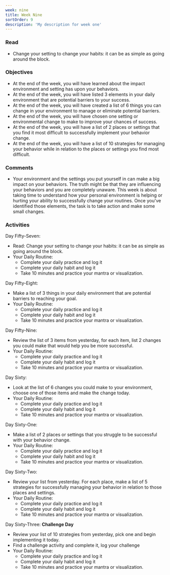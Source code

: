```yaml
---
week: nine
title: Week Nine
sortOrder: 9
description: 'My description for week one'
---
```


### Read

- Change your setting to change your habits: it can be as simple as going around the block.

### Objectives

- At the end of the week, you will have learned about the impact environment and setting has upon your behaviors.
- At the end of the week, you will have listed 3 elements in your daily environment that are potential barriers to your success.
- At the end of the week, you will have created a list of 6 things you can change in your environment to manage or eliminate potential barriers.
- At the end of the week, you will have chosen one setting or environmental change to make to improve your chances of success.
- At the end of the week, you will have a list of 2 places or settings that you find it most difficult to successfully implement your behavior change.
- At the end of the week, you will have a list of 10 strategies for managing your behavior while in relation to the places or settings you find most difficult.

### Comments

- Your environment and the settings you put yourself in can make a big impact on your behaviors. The truth might be that they are influencing your behaviors and you are completely unaware. This week is about taking time to understand how your personal environment is helping or hurting your ability to successfully change your routines. Once you've identified those elements, the task is to take action and make some small changes.

### Activities

Day Fifty-Seven:

- Read: Change your setting to change your habits: it can be as simple as going around the block.
- Your Daily Routine:
  - Complete your daily practice and log it
  - Complete your daily habit and log it
  - Take 10 minutes and practice your mantra or visualization.

Day Fifty-Eight:
- Make a list of 3 things in your daily environment that are potential barriers to reaching your goal.
- Your Daily Routine:
  - Complete your daily practice and log it
  - Complete your daily habit and log it
  - Take 10 minutes and practice your mantra or visualization.

Day Fifty-Nine:

- Review the list of 3 items from yesterday, for each item, list 2 changes you could make that would help you be more successful.
- Your Daily Routine:
  - Complete your daily practice and log it
  - Complete your daily habit and log it
  - Take 10 minutes and practice your mantra or visualization.

Day Sixty:

- Look at the list of 6 changes you could make to your environment, choose one of those items and make the change today.
- Your Daily Routine:
  - Complete your daily practice and log it
  - Complete your daily habit and log it
  - Take 10 minutes and practice your mantra or visualization.

Day Sixty-One:

- Make a list of 2 places or settings that you struggle to be successful with your behavior change.
- Your Daily Routine:
  - Complete your daily practice and log it
  - Complete your daily habit and log it
  - Take 10 minutes and practice your mantra or visualization.

Day Sixty-Two:

- Review your list from yesterday. For each place, make a list of 5 strategies for successfully managing your behavior in relation to those places and settings.
- Your Daily Routine:
  - Complete your daily practice and log it
  - Complete your daily habit and log it
  - Take 10 minutes and practice your mantra or visualization.

Day Sixty-Three: **Challenge Day**

- Review your list of 10 strategies from yesterday, pick one and begin implementing it today.
- Find a challenge activity and complete it, log your challenge
- Your Daily Routine:
  - Complete your daily practice and log it
  - Complete your daily habit and log it
  - Take 10 minutes and practice your mantra or visualization.